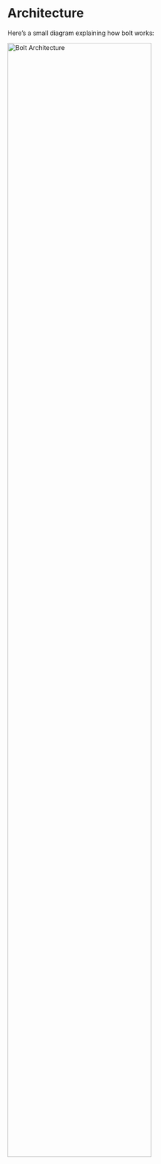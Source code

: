 
<Meta pageTitle="Architecture | bolt-framework" description="Bolt Framework is a powerful CLI tool for streamlined management and deployment of projects and services." />





# Architecture

Here’s a small diagram explaining how bolt works:

<AppProvider>
  <Box>
    <img
      src="/assets/BoltArchitecture.png"
      width="80%"
      alt="Bolt Architecture"
    />
  </Box>
</AppProvider>
